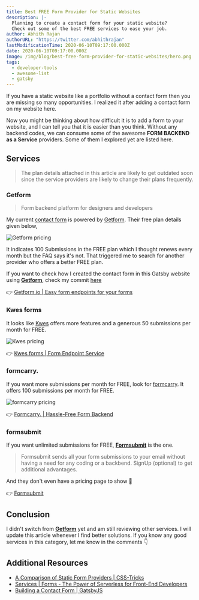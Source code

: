 ```yaml
---
title: Best FREE Form Provider for Static Websites
description: |-
  Planning to create a contact form for your static website?
  Check out some of the best FREE services to ease your job.
author: Abhith Rajan
authorURL: "https://twitter.com/abhithrajan"
lastModificationTime: 2020-06-10T09:17:00.000Z
date: 2020-06-10T09:17:00.000Z
image: /img/blog/best-free-form-provider-for-static-websites/hero.png
tags:
  - developer-tools
  - awesome-list
  - gatsby
---
```


If you have a static website like a portfolio without a contact form then you are missing so many opportunities.
I realized it after adding a contact form on my website here.

Now you might be thinking about how difficult it is to add a form to your website, and I can tell you that it is easier than you think. Without any backend codes, we can consume some of the awesome **FORM BACKEND as a Service** providers. Some of them I explored yet are listed here.

## Services

> The plan details attached in this article are likely to get outdated soon since the service providers are likely to change their plans frequently.

### Getform

> Form backend platform for designers
> and developers

My current [contact form](/contact/) is powered by [Getform][1]. Their free plan details given below,

![Getform pricing](../../static/img/blog/best-free-form-provider-for-static-websites/Getform-pricing.png)

It indicates 100 Submissions in the FREE plan which I thought renews every month but the FAQ says it's not.
That triggered me to search for another provider who offers a better FREE plan.

If you want to check how I created the contact form in this Gatsby website using **[Getform][1]**, check my commit [here](https://github.com/Abhith/abhith.net/commit/ad46ca37cfd5bc76593aff0ca11a75156d1b77fb)

:point_right: [Getform.io | Easy form endpoints for your forms][1]

### Kwes forms

It looks like [Kwes][2] offers more features and a generous 50 submissions per month for FREE.

![Kwes pricing](../../static/img/blog/best-free-form-provider-for-static-websites/kwes-pricing.png)

:point_right: [Kwes forms | Form Endpoint Service][2]

### formcarry.

If you want more submissions per month for FREE, look for [formcarry][2]. It offers 100 submissions per month for FREE.

![formcarry pricing](../../static/img/blog/best-free-form-provider-for-static-websites/formcarry-pricing.png)

:point_right: [Formcarry. | Hassle-Free Form Backend][3]

### formsubmit

If you want unlimited submissions for FREE, **[Formsubmit][4]** is the one.

> Formsubmit sends all your form submissions to your email without having a need for any coding or a backbend. SignUp (optional) to get additional advantages.

And they don't even have a pricing page to show 💙

:point_right: [Formsubmit][4]

## Conclusion

I didn't switch from **[Getform][1]** yet and am still reviewing other services. I will update this article whenever I find better solutions.
If you know any good services in this category, let me know in the comments :point_down:

## Additional Resources

- [A Comparison of Static Form Providers | CSS-Tricks](https://css-tricks.com/a-comparison-of-static-form-providers/)
- [Services | Forms - The Power of Serverless for Front-End Developers](https://serverless.css-tricks.com/services/forms/)
- [Building a Contact Form | GatsbyJS](https://www.gatsbyjs.org/docs/building-a-contact-form/)

[1]: https://getform.io/
[2]: https://kwes.io/
[3]: https://formcarry.com/
[4]: https://formsubmit.io/
